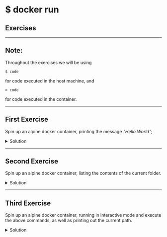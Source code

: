 <!-- Docker - Run - Exercises -->

<Layout header>

# $ docker run

## Exercises

</Layout>

---

<Invert>

<Layout>

## Note: 

Throughout the exercises we will be using

```
$ code
``` 

for code executed in the host machine, and

```
> code
``` 

for code executed in the container.
  
</Layout>

</Invert>

---

<Layout>

## First Exercise

Spin up an alpine docker container, printing the message *"Hello World"*;

<details>

<summary>Solution</summary> 

```sh
$ docker run alpine echo 'hello world'
```

</details>

</Layout>

---

<Layout>

## Second Exercise

Spin up an alpine docker container, listing the contents of the current folder.

<details>

<summary>Solution</summary> 

```sh
$ docker run alpine ls -al
```

</details>

</Layout>

---

<Layout>

## Third Exercise

Spin up an alpine docker container, running in interactive mode and execute the above commands, as well as printing out the current path.

<details>

<summary>Solution</summary> 

```sh
$ docker run alpine ls -al
> echo 'hello world'
> ls -al 
> pwd
```

</details>

</Layout>
